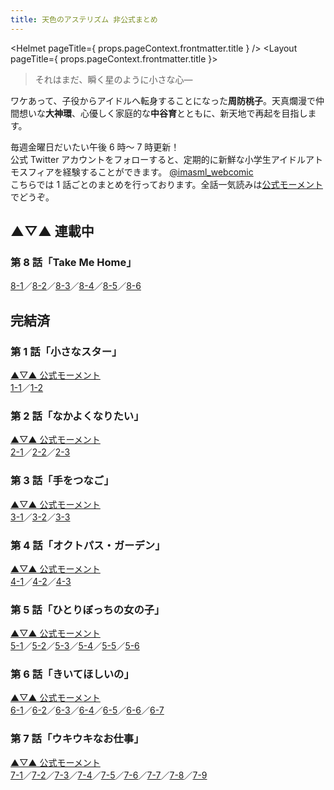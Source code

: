 ```yaml
---
title: 天色のアステリズム 非公式まとめ
---
```



<Helmet pageTitle={ props.pageContext.frontmatter.title } />
<Layout pageTitle={ props.pageContext.frontmatter.title }>

> それはまだ、瞬く星のように小さな心―

ワケあって、子役からアイドルへ転身することになった**周防桃子**。天真爛漫で仲間想いな**大神環**、心優しく家庭的な**中谷育**とともに、新天地で再起を目指します。

毎週金曜日だいたい午後 6 時～ 7 時更新！  
公式 Twitter アカウントをフォローすると、定期的に新鮮な小学生アイドルアトモスフィアを経験することができます。 [@imasml_webcomic](https://twitter.com/imasml_webcomic)  
こちらでは 1 話ごとのまとめを行っております。全話一気読みは[公式モーメント](https://twitter.com/i/events/1499683713688375297)でどうぞ。

## ▲▽▲ 連載中

### 第 8 話「Take Me Home」

[8-1](https://twitter.com/imasml_webcomic/status/1585919313537630209)／[8-2](https://twitter.com/imasml_webcomic/status/1588456025946038272)／[8-3](https://twitter.com/imasml_webcomic/status/1590992727985901568)／[8-4](https://twitter.com/imasml_webcomic/status/1593529453728202753)／[8-5](https://twitter.com/imasml_webcomic/status/1596066165532594176)／[8-6](https://twitter.com/imasml_webcomic/status/1598602874853785600)

## 完結済

### 第 1 話「小さなスター」

[▲▽▲ 公式モーメント](https://twitter.com/i/events/1517365800646053888)  
[1-1](https://twitter.com/imasml_webcomic/status/1492445553866977283)／[1-2](https://twitter.com/imasml_webcomic/status/1492445559386681347)

### 第 2 話「なかよくなりたい」

[▲▽▲ 公式モーメント](https://twitter.com/i/events/1517365683331366912)  
[2-1](https://twitter.com/imasml_webcomic/status/1494605105848537088)／[2-2](https://twitter.com/imasml_webcomic/status/1497134273987432448)／[2-3](https://twitter.com/imasml_webcomic/status/1499682617347567619)

### 第 3 話「手をつなご」

[▲▽▲ 公式モーメント](https://twitter.com/i/events/1517370104467447809)  
[3-1](https://twitter.com/imasml_webcomic/status/1504744427683827720)／[3-2](https://twitter.com/imasml_webcomic/status/1507281135482462216)／[3-3](https://twitter.com/imasml_webcomic/status/1509817857965637639)

### 第 4 話「オクトパス・ガーデン」

[▲▽▲ 公式モーメント](https://twitter.com/i/events/1517370852420980736)  
[4-1](https://twitter.com/imasml_webcomic/status/1512354561104699392)／[4-2](https://twitter.com/imasml_webcomic/status/1514891280173744131)／[4-3](https://twitter.com/imasml_webcomic/status/1517428002157514757)

### 第 5 話「ひとりぼっちの女の子」

[▲▽▲ 公式モーメント](https://twitter.com/i/events/1534851941918208000)  
[5-1](https://twitter.com/imasml_webcomic/status/1522501423954468864)／[5-2](https://twitter.com/imasml_webcomic/status/1525038144860540928)／[5-3](https://twitter.com/imasml_webcomic/status/1527582563400880128)／[5-4](https://twitter.com/imasml_webcomic/status/1530111575079665666)／[5-5](https://twitter.com/imasml_webcomic/status/1532648284593872896)／[5-6](https://twitter.com/imasml_webcomic/status/1535185004669587457)

### 第 6 話「きいてほしいの」

[▲▽▲ 公式モーメント](https://twitter.com/i/events/1540274655260717056)  
[6-1](https://twitter.com/imasml_webcomic/status/1540258431524806656)／[6-2](https://twitter.com/imasml_webcomic/status/1542812272640540672)／[6-3](https://twitter.com/imasml_webcomic/status/1545331860007317505)／[6-4](https://twitter.com/imasml_webcomic/status/1547868571988115456)／[6-5](https://twitter.com/imasml_webcomic/status/1550405294429048832)／[6-6](https://twitter.com/imasml_webcomic/status/1552942004576870400)／[6-7](https://twitter.com/imasml_webcomic/status/1555478732319621122)

### 第 7 話「ウキウキなお仕事」

[▲▽▲ 公式モーメント](https://twitter.com/i/events/1560556943911301120)  
[7-1](https://twitter.com/imasml_webcomic/status/1560552156620419072)／[7-2](https://twitter.com/imasml_webcomic/status/1563088864490782721)／[7-3](https://twitter.com/imasml_webcomic/status/1565625585094692864)／[7-4](https://twitter.com/imasml_webcomic/status/1569117449869754369)／[7-5](https://twitter.com/imasml_webcomic/status/1570699025057300486)／[7-6](https://twitter.com/imasml_webcomic/status/1573235722948968450)／[7-7](https://twitter.com/imasml_webcomic/status/1575772438805319681)／[7-8](https://twitter.com/imasml_webcomic/status/1578309153898090500)／[7-9](https://twitter.com/imasml_webcomic/status/1580845881758097409)

</Layout>
